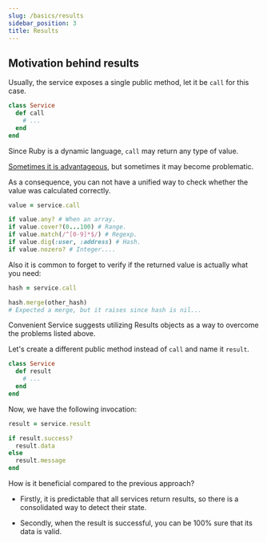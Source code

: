 ```yaml
---
slug: /basics/results
sidebar_position: 3
title: Results
---
```


## Motivation behind results

Usually, the service exposes a single public method, let it be `call` for this case.

```ruby
class Service
  def call
    # ...
  end
end
```

Since Ruby is a dynamic language, `call` may return any type of value.

[Sometimes it is advantageous](https://en.wikipedia.org/wiki/Duck_typing), but sometimes it may become problematic.

As a consequence, you can not have a unified way to check whether the value was calculated correctly.

```ruby
value = service.call

if value.any? # When an array.
if value.cover?(0...100) # Range.
if value.match(/^[0-9]*$/) # Regexp.
if value.dig(:user, :address) # Hash.
if value.nozero? # Integer....
```

Also it is common to forget to verify if the returned value is actually what you need:

```ruby
hash = service.call

hash.merge(other_hash)
# Expected a merge, but it raises since hash is nil...
```

Convenient Service suggests utilizing Results objects as a way to overcome the problems listed above.

Let's create a different public method instead of `call` and name it `result`.

```ruby
class Service
  def result
    # ...
  end
end
```

Now, we have the following invocation:

```ruby
result = service.result

if result.success?
  result.data
else
  result.message
end
```

How is it beneficial compared to the previous approach?

- Firstly, it is predictable that all services return results, so there is a consolidated way to detect their state.

- Secondly, when the result is successful, you can be 100% sure that its data is valid.
